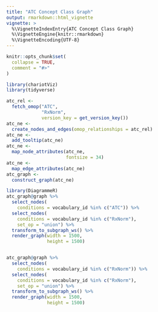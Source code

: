 ```yaml
---
title: "ATC Concept Class Graph"
output: rmarkdown::html_vignette
vignette: >
  %\VignetteIndexEntry{ATC Concept Class Graph}
  %\VignetteEngine{knitr::rmarkdown}
  %\VignetteEncoding{UTF-8}
---
```


```r
knitr::opts_chunk$set(
  collapse = TRUE,
  comment = "#>"
)
```

```r
library(chariotViz)
library(tidyverse)

atc_rel <-
  fetch_omop("ATC", 
             "RxNorm",
             version_key = get_version_key())
atc_ne <- 
  create_nodes_and_edges(omop_relationships = atc_rel)
atc_ne <- 
  add_tooltip(atc_ne)
atc_ne <- 
  map_node_attributes(atc_ne,
                      fontsize = 34)
atc_ne <- 
  map_edge_attributes(atc_ne)
atc_graph <- 
  construct_graph(atc_ne)
```


```r
library(DiagrammeR)
atc_graph@graph %>% 
  select_nodes(
    conditions = vocabulary_id %in% c("ATC")) %>%
  select_nodes(
    conditions = vocabulary_id %in% c("RxNorm"),
    set_op = "union") %>%
  transform_to_subgraph_ws() %>%
  render_graph(width = 1500,
               height = 1500)


atc_graph@graph %>% 
  select_nodes(
    conditions = vocabulary_id %in% c("RxNorm")) %>%
  select_nodes(
    conditions = vocabulary_id %in% c("RxNorm"),
    set_op = "union") %>%
  transform_to_subgraph_ws() %>%
  render_graph(width = 1500,
               height = 1500)
```

